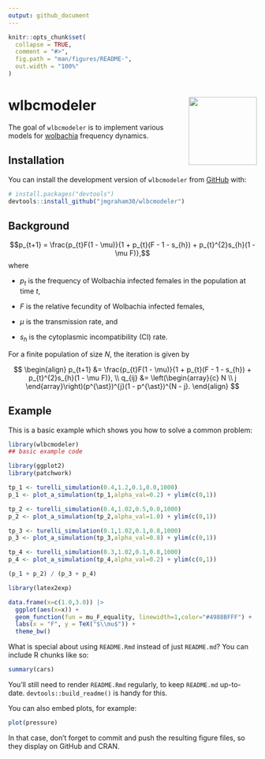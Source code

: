 ```yaml
---
output: github_document
---
```


<!-- README.md is generated from README.Rmd. Please edit that file -->

```r
knitr::opts_chunk$set(
  collapse = TRUE,
  comment = "#>",
  fig.path = "man/figures/README-",
  out.width = "100%"
)
```

# wlbcmodeler <a href="https://github.com/jmgraham30/wlbcmodeler"><img src="man/figures/wlbcmodeler.png" align="right" height="138" /></a>

<!-- badges: start -->
<!-- badges: end -->

The goal of `wlbcmodeler` is to implement various models for [wolbachia](https://en.wikipedia.org/wiki/Wolbachia) frequency dynamics.  

## Installation

You can install the development version of `wlbcmodeler` from [GitHub](https://github.com/) with:

``` r
# install.packages("devtools")
devtools::install_github("jmgraham30/wlbcmodeler")
```

## Background



$$p_{t+1} = \frac{p_{t}F(1 - \mu)}{1 + p_{t}(F - 1 - s_{h}) + p_{t}^{2}s_{h}(1 - \mu F)},$$
where

* $p_{t}$ is the frequency of Wolbachia infected females in the population at time $t$,

* $F$ is the relative fecundity of Wolbachia infected females,

* $\mu$ is the transmission rate, and

* $s_{h}$ is the cytoplasmic incompatibility (CI) rate.

For a finite population of size $N$, the iteration is given by

$$
\begin{align}
p_{t+1} &= \frac{p_{t}F(1 - \mu)}{1 + p_{t}(F - 1 - s_{h}) + p_{t}^{2}s_{h}(1 - \mu F)},  \\
q_{ij} &= \left(\begin{array}{c} N \\ j \end{array}\right)(p^{\ast})^{j}(1 - p^{\ast})^{N - j}. 
\end{align}
$$



## Example

This is a basic example which shows you how to solve a common problem:

```r
library(wlbcmodeler)
## basic example code
```


```r
library(ggplot2)
library(patchwork)

tp_1 <- turelli_simulation(0.4,1.2,0.1,0.0,1000)
p_1 <- plot_a_simulation(tp_1,alpha_val=0.2) + ylim(c(0,1))

tp_2 <- turelli_simulation(0.4,1.02,0.5,0.0,1000)
p_2 <- plot_a_simulation(tp_2,alpha_val=1.0) + ylim(c(0,1))

tp_3 <- turelli_simulation(0.1,1.02,0.1,0.8,1000)
p_3 <- plot_a_simulation(tp_3,alpha_val=0.8) + ylim(c(0,1))

tp_4 <- turelli_simulation(0.3,1.02,0.1,0.8,1000)
p_4 <- plot_a_simulation(tp_4,alpha_val=0.2) + ylim(c(0,1))

(p_1 + p_2) / (p_3 + p_4)
```


```r
library(latex2exp)

data.frame(x=c(1.0,3.0)) |>
  ggplot(aes(x=x)) + 
  geom_function(fun = mu_F_equality, linewidth=1,color="#4988BFFF") + 
  labs(x = "F", y = TeX("$\\mu$")) + 
  theme_bw()
```


What is special about using `README.Rmd` instead of just `README.md`? You can include R chunks like so:

```r
summary(cars)
```

You'll still need to render `README.Rmd` regularly, to keep `README.md` up-to-date. `devtools::build_readme()` is handy for this.

You can also embed plots, for example:

```r
plot(pressure)
```

In that case, don't forget to commit and push the resulting figure files, so they display on GitHub and CRAN.
